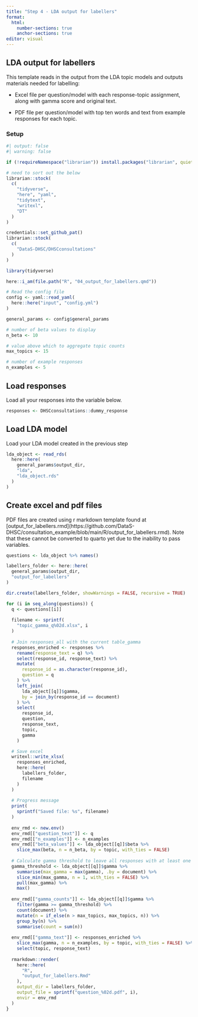 ```yaml
---
title: "Step 4 - LDA output for labellers"
format: 
  html:
    number-sections: true
    anchor-sections: true
editor: visual
---
```


## LDA output for labellers

This template reads in the output from the LDA topic models and outputs materials needed for labelling:

-   Excel file per question/model with each response-topic assignment, along with gamma score and original text.

-   PDF file per question/model with top ten words and text from example responses for each topic.

### Setup {.unnumbered}

```r
#| output: false
#| warning: false

if (!requireNamespace("librarian")) install.packages("librarian", quiet = TRUE)

# need to sort out the below
librarian::stock(
  c(
    "tidyverse",
    "here", "yaml",
    "tidytext",
    "writexl",
    "DT"
  )
)

credentials::set_github_pat()
librarian::stock(
  c(
    "DataS-DHSC/DHSCconsultations"
  )
)

library(tidyverse)

here::i_am(file.path("R", "04_output_for_labellers.qmd"))

# Read the config file
config <- yaml::read_yaml(
  here::here("input", "config.yml")
)

general_params <- config$general_params

# number of beta values to display
n_beta <- 10

# value above which to aggregate topic counts
max_topics <- 15

# number of example responses
n_examples <- 5
```

## Load responses

Load all your responses into the variable below.

```r
responses <- DHSCconsultations::dummy_response
```

## Load LDA model

Load your LDA model created in the previous step

```r
lda_object <- read_rds(
  here::here(
    general_params$output_dir,
    "lda",
    "lda_object.rds"
  )
)
```

## Create excel and pdf files

PDF files are created using r markdown template found at \[output_for_labellers.rmd\](https://github.com/DataS-DHSC/consultation_example/blob/main/R/output_for_labellers.rmd). Note that these cannot be converted to quarto yet due to the inability to pass variables.

```r
questions <- lda_object %>% names()

labellers_folder <- here::here(
  general_params$output_dir,
  "output_for_labellers"
)

dir.create(labellers_folder, showWarnings = FALSE, recursive = TRUE)

for (i in seq_along(questions)) {
  q <- questions[[i]]
  
  filename <- sprintf(
    "topic_gamma_q%02d.xlsx", i
  )
  
  # Join responses_all with the current table_gamma
  responses_enriched <- responses %>%
    rename(response_text = q) %>%
    select(response_id, response_text) %>% 
    mutate(
      response_id = as.character(response_id),
      question = q
    ) %>%
    left_join(
      lda_object[[q]]$gamma, 
      by = join_by(response_id == document) 
    ) %>%
    select(
      response_id,
      question,
      response_text,
      topic,
      gamma
    )

  # Save excel
  writexl::write_xlsx(
    responses_enriched,
    here::here(
      labellers_folder,
      filename
    )
  )
  
  # Progress message
  print(
    sprintf("Saved file: %s", filename)
  )
  
  env_rmd <- new.env()
  env_rmd[["question_text"]] <- q
  env_rmd[["n_examples"]] <- n_examples
  env_rmd[["beta_values"]] <- lda_object[[q]]$beta %>%
    slice_max(beta, n = n_beta, by = topic, with_ties = FALSE)
  
  # Calculate gamma threshold to leave all responses with at least one topic.
  gamma_threshold <- lda_object[[q]]$gamma %>%
    summarise(max_gamma = max(gamma), .by = document) %>%
    slice_min(max_gamma, n = 1, with_ties = FALSE) %>%
    pull(max_gamma) %>%
    max()
  
  env_rmd[["gamma_counts"]] <- lda_object[[q]]$gamma %>% 
    filter(gamma >= gamma_threshold) %>% 
    count(document) %>% 
    mutate(n = if_else(n > max_topics, max_topics, n)) %>% 
    group_by(n) %>% 
    summarise(count = sum(n))
  
  env_rmd[["gamma_text"]] <- responses_enriched %>% 
    slice_max(gamma, n = n_examples, by = topic, with_ties = FALSE) %>%
    select(topic, response_text)
  
  rmarkdown::render(
    here::here(
      "R",
      "output_for_labellers.Rmd"
    ),
    output_dir = labellers_folder,
    output_file = sprintf("question_%02d.pdf", i),
    envir = env_rmd
  )
}
```

